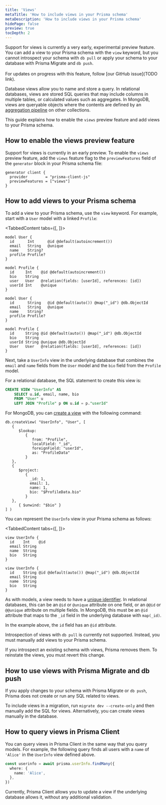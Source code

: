```yaml
---
title: 'Views'
metaTitle: 'How to include views in your Prisma schema'
metaDescription: 'How to include views in your Prisma schema'
hidePage: false
preview: true
tocDepth: 2
---
```


<TopBlock>

<Admonition type="warning">

Support for views is currently a very early, experimental preview feature. You can add a view to your Prisma schema with the `view` keyword, but you cannot introspect your schema with `db pull` or apply your schema to your database with Prisma Migrate and `db push`.<br /><br />For updates on progress with this feature, follow [our GitHub issue](TODO link).

</Admonition>

Database views allow you to name and store a query. In relational databases, views are stored SQL queries that may include columns in multiple tables, or calculated values such as aggregates. In MongoDB, views are queryable objects where the contents are defined by an [aggregation pipeline](https://www.mongodb.com/docs/manual/core/aggregation-pipeline) on other collections.

This guide explains how to enable the `views` preview feature and add views to your Prisma schema.

</TopBlock>

## How to enable the <inlineCode>views</inlineCode> preview feature

Support for views is currently in an early preview. To enable the `views` preview feature, add the `views` feature flag to the `previewFeatures` field of the `generator` block in your Prisma schema file:

```prisma file=schema.prisma highlight=3;add
generator client {
  provider        = "prisma-client-js"
  previewFeatures = ["views"]
}
```

## How to add views to your Prisma schema

To add a view to your Prisma schema, use the `view` keyword. For example, start with a `User` model with a linked `Profile`:

<TabbedContent tabs={[<FileWithIcon text="Relational databases" icon="database"/>, <FileWithIcon text="MongoDB" icon="database"/>]}>
<tab>

```prisma
model User {
  id      Int      @id @default(autoincrement())
  email   String   @unique
  name    String?
  profile Profile?
}

model Profile {
  id     Int    @id @default(autoincrement())
  bio    String
  user   User   @relation(fields: [userId], references: [id])
  userId Int    @unique
}
```

</tab>
<tab>

```prisma
model User {
  id      String   @id @default(auto()) @map("_id") @db.ObjectId
  email   String   @unique
  name    String?
  profile Profile?
}

model Profile {
  id     String @id @default(auto()) @map("_id") @db.ObjectId
  bio    String
  userId String @unique @db.ObjectId
  User   User   @relation(fields: [userId], references: [id])
}
```

</tab>
</TabbedContent>

Next, take a `UserInfo` view in the underlying database that combines the `email` and `name` fields from the `User` model and the `bio` field from the `Profile` model.

For a relational database, the SQL statement to create this view is:

```sql
CREATE VIEW "UserInfo" AS
    SELECT u.id, email, name, bio
    FROM "User" u
    LEFT JOIN "Profile" p ON u.id = p."userId"
```

For MongoDB, you can [create a view](https://www.mongodb.com/docs/manual/core/views/join-collections-with-view/) with the following command:

```t
db.createView( "UserInfo", "User", [
   {
      $lookup:
         {
            from: "Profile",
            localField: "_id",
            foreignField: "userId",
            as: "ProfileData"
         }
   },
   {
      $project:
         {
           _id: 1,
           email: 1,
           name: 1,
           bio: "$ProfileData.bio"
         }
   },
      { $unwind: "$bio" }
] )
```

You can represent the `UserInfo` view in your Prisma schema as follows:

<!-- prettier-ignore-start -->

<TabbedContent tabs={[<FileWithIcon text="Relational databases" icon="database"/>, <FileWithIcon text="MongoDB" icon="database"/>]}>
<tab>

```prisma
view UserInfo {
  id    Int    @id
  email String
  name  String
  bio   String
}
```

</tab>
<tab>

```prisma
view UserInfo {
  id    String @id @default(auto()) @map("_id") @db.ObjectId
  email String
  name  String
  bio   String
}
```

</tab>
</TabbedContent>

<!-- prettier-ignore-end -->

As with models, a view needs to have a [unique identifier](/concepts/components/prisma-schema/data-model#defining-an-id-field). In relational databases, this can be an `@id` or `@unique` attribute on one field, or an `@@id` or `@@unique` attribute on multiple fields. In MongoDB, this must be an `@id` attribute that maps to the `_id` field in the underlying database with `map(_id)`.

In the example above, the `id` field has an `@id` attribute.

Introspection of views with `db pull` is currently not supported. Instead, you must manually add views to your Prisma schema.

<Admonition type="warning">

If you introspect an existing schema with views, Prisma removes them. To reinstate the views, you must revert this change.

</Admonition>

## How to use views with Prisma Migrate and <inlineCode>db push</inlineCode>

If you apply changes to your schema with Prisma Migrate or `db push`, Prisma does not create or run any SQL related to views.

To include views in a migration, run `migrate dev --create-only` and then manually add the SQL for views. Alternatively, you can create views manually in the database.

## How to query views in Prisma Client

You can query views in Prisma Client in the same way that you query models. For example, the following query finds all users with a `name` of `'Alice'` in the `UserInfo` view defined above.

```ts
const userinfo = await prisma.userInfo.findMany({
  where: {
    name: 'Alice',
  },
})
```

Currently, Prisma Client allows you to update a view if the underlying database allows it, without any additional validation.
